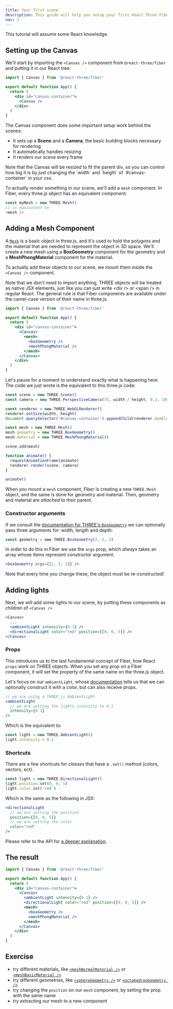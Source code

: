```yaml
---
title: Your first scene
description: This guide will help you setup your first React Three Fiber scene and introduce you to its core concepts.
nav: 2
---
```


This tutorial will assume some React knowledge.

## Setting up the Canvas

We'll start by importing the `<Canvas />` component from `@react-three/fiber` and putting it in our React tree:

```jsx
import { Canvas } from '@react-three/fiber'

export default function App() {
  return (
    <div id="canvas-container">
      <Canvas />
    </div>
  )
}
```

The Canvas component does some important setup work behind the scenes:

- It sets up a **Scene** and a **Camera**, the basic building blocks necessary for rendering
- It automatically handles resizing
- It renders our scene every frame

<Hint>
  Note that the Canvas will be resized to fit the parent div, so you can control how big it is by
  just changing the `width` and `height` of `#canvas-container` in your css.
</Hint>

To actually _render_ something in our scene, we'll add a `mesh` component. In Fiber, every three.js object has an equivalent component:

```js
const myMesh = new THREE.Mesh()
// is equivalent to
<mesh />
```

## Adding a Mesh Component

A [`Mesh`](https://threejs.org/docs/#api/en/objects/Mesh) is a basic object in three.js, and it's used to hold the polygons and the material that are needed to represent the object in 3D space.
We'll create a new mesh using a **BoxGeometry** component for the geometry and a **MeshPhongMaterial** component for the material.

To actually add these objects to our scene, we mount them inside the `<Canvas />` component.

<Hint>
  Note that we don't need to import anything, THREE objects will be treated as native JSX elements,
  just like you can just write &lt;div /&gt; or &lt;span /&gt; in regular React. The general rule is
  that Fiber components are available under the camel-case version of their name in three.js.
</Hint>

```jsx
import { Canvas } from '@react-three/fiber'

export default function App() {
  return (
    <div id="canvas-container">
      <Canvas>
        <mesh>
          <boxGeometry />
          <meshPhongMaterial />
        </mesh>
      </Canvas>
    </div>
  )
}
```

Let's pause for a moment to understand exactly what is happening here. The code we just wrote is the equivalent to this three.js code:

```jsx
const scene = new THREE.Scene()
const camera = new THREE.PerspectiveCamera(75, width / height, 0.1, 1000)

const renderer = new THREE.WebGLRenderer()
renderer.setSize(width, height)
document.querySelector('#canvas-container').appendChild(renderer.domElement)

const mesh = new THREE.Mesh()
mesh.geometry = new THREE.BoxGeometry()
mesh.material = new THREE.MeshPhongMaterial()

scene.add(mesh)

function animate() {
  requestAnimationFrame(animate)
  renderer.render(scene, camera)
}

animate()
```

When you mount a `mesh` component, Fiber is creating a new `THREE.Mesh` object, and the same is done for geometry and material.
Then, geometry and material are _attached_ to their parent.

### Constructor arguments

If we consult the [documentation for THREE's `BoxGeometry`](https://threejs.org/docs/#api/en/geometries/BoxGeometry) we can optionally pass three arguments for: width, length and depth:

```js
const geometry = new THREE.BoxGeometry(2, 2, 2)
```

In order to do this in Fiber we use the `args` prop, which _always_ takes an array whose items represent constructor argument.

```jsx
<boxGeometry args={[2, 2, 2]} />
```

<Hint>Note that every time you change these, the object must be re-constructed!</Hint>

## Adding lights

Next, we will add some lights to our scene, by putting these components as children of `<Canvas />`

```jsx
<Canvas>
  ...
  <ambientLight intensity={0.1} />
  <directionalLight color="red" position={[0, 0, 5]} />
</Canvas>
```

### Props

This introduces us to the last fundamental concept of Fiber, how React `props` work on THREE objects. When you set any prop on a Fiber component, it will set the property of the same name on the three.js object.

Let's focus on our `ambientLight`, whose [documentation](https://threejs.org/docs/#api/en/lights/AmbientLight) tells us that we can optionally construct it with a color, but can also receive props.

```jsx
// we are using a THREE.js AmbientLight
<ambientLight
  // we are setting the lights intensity to 0.1
  intensity={0.1}
/>
```

Which is the equivalent to:

```jsx
const light = new THREE.AmbientLight()
light.intensity = 0.1
```

### Shortcuts

There are a few shortcuts for _classes_ that have a `.set()` method (colors, vectors, ect).

```jsx
const light = new THREE.DirectionalLight()
light.position.set(0, 0, 5)
light.color.set('red')
```

Which is the same as the following in JSX:

```jsx
<directionalLight
  // we are setting the position
  position={[0, 0, 5]}
  // we are setting the color
  color="red"
/>
```

Please refer to the API for [a deeper explanation](/react-three-fiber/API/objects).

## The result

```jsx
import { Canvas } from '@react-three/fiber'

export default function App() {
  return (
    <div id="canvas-container">
      <Canvas>
        <ambientLight intensity={0.1} />
        <directionalLight color="red" position={[0, 0, 5]} />
        <mesh>
          <boxGeometry />
          <meshPhongMaterial />
        </mesh>
      </Canvas>
    </div>
  )
}
```

<Codesandbox id="12q81" />

## Exercise

- try different materials, like [`<meshNormalMaterial />`](https://threejs.org/docs/#api/en/materials/MeshNormalMaterial) or [`<meshBasicMaterial />`](https://threejs.org/docs/#api/en/materials/MeshBasicMaterial)
- try different geometries, like [`<sphereGeometry />`](https://threejs.org/docs/#api/en/geometries/SphereGeometry) or [`<octahedronGeometry />`](https://threejs.org/docs/#api/en/geometries/OctahedronGeometry)
- try changing the `position` on our `mesh` component, by setting the prop with the same name
- try extracting our mesh to a new component

<!--
Every scene starts with the `<Canvas />` component, which we can import from `react-three-fiber`:


In the example above, we can start getting familiar with some of the **basic concepts** of React Three Fiber:

1. We set a **camera** prop for the `<Canvas />` component. This is the initial position of Fiber's default **PerspectiveCamera** - which would otherwise be at `[0, 0, 5]`

2. We added a `<color />` component with `args` and `attach` props. This means that a new `THREE.Color` object will be created and set as the `background` property of the main `scene`.

```jsx
const color = new THREE.Color('black') // args is the arguments array, passed to the constructor
scene.background = color // set the property on a three.js object parent[attach] = object
```

3. We added a `<mesh />` component with a `<boxGeometry />` child. Any component with `geometry` or `material` in its name, will automatically attach to the corresponding property of its parent:

```js
const myMesh = new THREE.Mesh() // <mesh />
const myGeometry = new THREE.BoxGeometry() // <boxGeometry />

myMesh.geometry = myGeometry // set the `geometry` property on our mesh
```

The `Canvas` will fill its parent element (try changing the width and height of `.App` in
`src/styles.css`)

**React Three Fiber can render any object from three.js**, using these simple rules:

- components will be camel-case, so `THREE.Mesh` will be `<mesh />` and `THREE.BoxGeometry` will be `<boxGeometry />`
- constructor arguments will be passed via the `args` prop, so `new THREE.Color("red")` will become `<color args={["red"]} />`

This gives you an initial idea of how React Three Fiber will work, but let's dive deeper!

## Meshes, Geometries and Materials

In the previous example, we created a `<mesh />` component with a `<boxGeometry />` child.

This is equivalent to creating those objects in three.js, putting them together and adding them to the scene:

```js
const mesh = new THREE.Mesh()
const geometry = new THREE.BoxGeometry()

mesh.geometry = geometry
scene.add(mesh)
```

We can add materials in the same way, let's say we want to use [`THREE.MeshNormalMaterial`](), we will have to use a camel-case version of the name, in this case `<meshPhysicalMaterial />`:

<Codesandbox id="cvxpd" />

**Exercise:**

- try different materials, like [`<meshPhongMaterial />`](https://threejs.org/docs/#api/en/materials/MeshPhongMaterial) or [`<meshBasicMaterial />`](https://threejs.org/docs/#api/en/materials/MeshBasicMaterial)
- try different geometries, like [`<sphereGeometry />`](https://threejs.org/docs/#api/en/geometries/SphereGeometry) or [`<octahedronGeometry />`](https://threejs.org/docs/#api/en/geometries/OctahedronGeometry)

## Loading Textures

We will now add a simple [`texture`](https://threejs.org/docs/index.html#api/en/textures/Texture) to our box, to make it look less boring!

This example will introduce you to the concept of three's **Loaders**, Fiber's [**useLoader**](/api/useloader) hook and a sprinkle of React's **Suspense**.

<Codesandbox id="xxrlt" />

Let's take a closer look:

- we moved our box _mesh_ to its own component, since **React Three Fiber Hooks** can only be used inside `<Canvas />` children.
- we imported the `useLoader` hook from Fiber.
  _useLoader_ expects at least two arguments, the first being a three.js `Loader` constructor, and the second being the url of the resource you want to load
  ```jsx
  useLoader(THREE.TextureLoader, url)
  ```
- we wrapped our `<MyBox />` component with a React Suspense block.

  ```jsx
  <React.Suspense fallback={null}>
    <MyBox />
  </React.Suspense>
  ```

  By doing this, we tell React that our component should not be rendered until our texture is finished loading, and that instead we want to render whatever element is passed to `fallback`.
  We will be just using `null` for now, but we will build something nicer later!

  <Callout>
    React Suspense is a big topic, we will get back to it later, but if you want to learn more, you
    should read this page.
  </Callout>

- Finally, we assign our newly loaded texture to the `map` property of `MeshBasicMaterial`

**Exercise:**

- try scaling the texture and changing its wrapping modes:

```jsx
// texture is scaled down to repeat twice
myTexture.repeat.set(2, 2)
// texture will now repeat both horizontally and vertically
myTexture.wrapS = myTexture.wrapT = THREE.RepeatWrapping
```

You can just add these lines right after assigning `myTexture` (line 10).

We can also simplify our texture loading by using drei's
[`useTexture`](https://github.com/pmndrs/drei#usetexture)

## Loading 3D Models

Boxes are boring, we all know that. Let's load a `gltf` file, and get introduced to the React Three Fiber ecosystem:

We will add a new dependency to our project, [`@react-three/drei`](https://github.com/pmndrs/drei).
Drei is a collection of useful helpers and abstractions for Fiber, and we will use a few of its components to improve our example.

<Codesandbox id="kmdi5" />

- we put our files in `public/model`, so that our resource will be served by the web server
- we load our model with drei's [`useGLTF`](https://github.com/pmndrs/drei#usetexture). Here's what's happening, in detail:
  - Suspense is triggered by `useGLTF`, so our component will not render until it's done loading
  - The `.gltf` file is fetched
  - All the related files (binaries and images) are fetched
  - Suspense is resolved and our component can now finally render
- we destructure nodes (the model's objects) and materials and assign them to a mesh's geometry and material

BONUS: we can add [OrbitControls](https://threejs.org/docs/index.html#examples/en/controls/OrbitControls)
by using drei's `<OrbitControls />` component - try dragging and scrolling in the scene

Phew, that's a lot to unpack. We will make this process easier later, when we'll introduce the [**gltfjsx**](https://github.com/pmndrs/gltfjsx) utility.

**Exercise:**

- try console logging the result of `useGLTF`, to see just what's returned from the hook
- try to load a `.glb` file - you can find some free-to-use files here https://github.com/KhronosGroup/glTF-Sample-Models/

## Moving to components

We will now refactor our previous example to better use React's strong suite, components!

<Codesandbox id="wudry" />

In the example, we created a new `MyBox` component that will render a new `mesh`, and we reuse it twice, with different `position` and `color` props. -->
